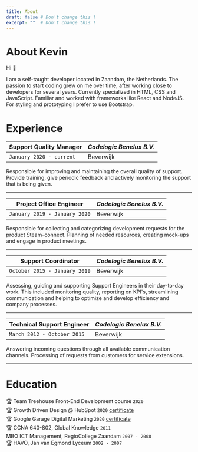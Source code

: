 ```yaml
---
title: About
draft: false # Don't change this !
excerpt: ""  # Don't change this !
---
```


# About Kevin
Hi 👋 

I am a self-taught developer located in Zaandam, the Netherlands. The passion to start coding grew on me over time, after working close to developers for several years. Currently specialized in HTML, CSS and JavaScript. Familiar and worked with frameworks like React and NodeJS. For styling and prototyping I prefer to use Bootstrap.

# Experience
| Support Quality Manager | ***Codelogic Benelux B.V.*** |
|--|--|
| `January 2020 - current` | Beverwijk |

Responsible for improving and maintaining the overall quality of support. Provide training, give periodic feedback and actively monitoring the support that is being given.


---------

| Project Office Engineer | ***Codelogic Benelux B.V.*** |
|--|--|
| `January 2019 - January 2020` | Beverwijk |

Responsible for collecting and categorizing development requests for the product Steam-connect. Planning of needed resources, creating mock-ups and engage in product meetings. 
   

--------

| Support Coordinator | ***Codelogic Benelux B.V.*** |
|--|--|
| `October 2015 - January 2019` | Beverwijk |

Assessing, guiding and supporting Support Engineers in their day-to-day work. This included monitoring quality, reporting on KPI's, streamlining communication and helping to optimize and develop efficiency and company processes.
   

--------

| Technical Support Engineer | ***Codelogic Benelux B.V.*** |
|--|--|
| `March 2012 - October 2015` | Beverwijk |

Answering incoming questions through all available communication channels. Processing of requests from customers for service extensions.
    

--------

# Education
🏆 Team Treehouse Front-End Development course `2020`   
🏆 Growth Driven Design @ HubSpot `2020` [certificate](/certificates/gdd_certification.png)   
🏆 Google Garage Digital Marketing `2020` [certificate](/certificates/certificate.pdf)   
🏆 CCNA 640-802, Global Knowledge `2011`   
MBO ICT Management, RegioCollege Zaandam `2007 - 2008`   
🏆 HAVO, Jan van Egmond Lyceum `2002 - 2007`   
